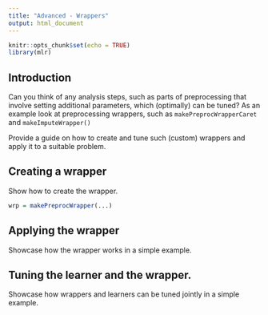 ```yaml
---
title: "Advanced - Wrappers"
output: html_document
---
```


```r
knitr::opts_chunk$set(echo = TRUE)
library(mlr)
```

## Introduction

Can you think of any analysis steps, such as parts of preprocessing that involve setting additional
parameters, which (optimally) can be tuned?
As an example look at preprocessing wrappers, such as `makePreprocWrapperCaret` and 
`makeImputeWrapper()`

Provide a guide on how to create and tune such (custom) wrappers and apply it to a suitable problem.

## Creating a wrapper

Show how to create the wrapper.
```r
wrp = makePreprocWrapper(...)
```


## Applying the wrapper

Showcase how the wrapper works in a simple example.


## Tuning the learner and the wrapper.

Showcase how wrappers and learners can be tuned jointly in a simple example.
